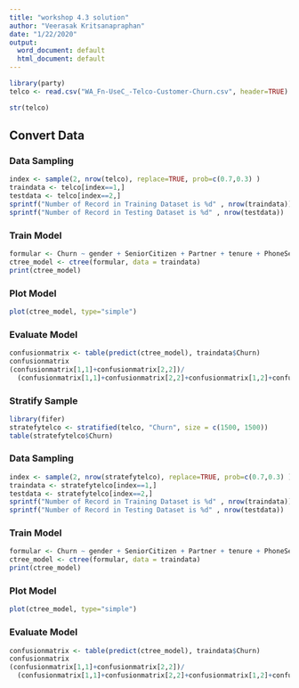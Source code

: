 ```yaml
---
title: "workshop 4.3 solution"
author: "Veerasak Kritsanapraphan"
date: "1/22/2020"
output:
  word_document: default
  html_document: default
---
```


```r
library(party)
telco <- read.csv("WA_Fn-UseC_-Telco-Customer-Churn.csv", header=TRUE)
```


```r
str(telco)
```

## Convert Data

### Data Sampling
```r
index <- sample(2, nrow(telco), replace=TRUE, prob=c(0.7,0.3) )
traindata <- telco[index==1,]
testdata <- telco[index==2,]
sprintf("Number of Record in Training Dataset is %d" , nrow(traindata))
sprintf("Number of Record in Testing Dataset is %d" , nrow(testdata))
```

### Train Model
```r
formular <- Churn ~ gender + SeniorCitizen + Partner + tenure + PhoneService + MultipleLines + OnlineBackup + Contract + PaperlessBilling + PaymentMethod + MonthlyCharges + TotalCharges
ctree_model <- ctree(formular, data = traindata)
print(ctree_model)
```

### Plot Model
```r
plot(ctree_model, type="simple")
```

### Evaluate Model
```r
confusionmatrix <- table(predict(ctree_model), traindata$Churn)
confusionmatrix
(confusionmatrix[1,1]+confusionmatrix[2,2])/
  (confusionmatrix[1,1]+confusionmatrix[2,2]+confusionmatrix[1,2]+confusionmatrix[2,1])
```

### Stratify Sample
```r
library(fifer)
stratefytelco <- stratified(telco, "Churn", size = c(1500, 1500))
table(stratefytelco$Churn)
```

### Data Sampling
```r
index <- sample(2, nrow(stratefytelco), replace=TRUE, prob=c(0.7,0.3) )
traindata <- stratefytelco[index==1,]
testdata <- stratefytelco[index==2,]
sprintf("Number of Record in Training Dataset is %d" , nrow(traindata))
sprintf("Number of Record in Testing Dataset is %d" , nrow(testdata))
```

### Train Model
```r
formular <- Churn ~ gender + SeniorCitizen + Partner + tenure + PhoneService + MultipleLines + OnlineBackup + Contract + PaperlessBilling + PaymentMethod + MonthlyCharges + TotalCharges
ctree_model <- ctree(formular, data = traindata)
print(ctree_model)
```

### Plot Model
```r
plot(ctree_model, type="simple")
```

### Evaluate Model
```r
confusionmatrix <- table(predict(ctree_model), traindata$Churn)
confusionmatrix
(confusionmatrix[1,1]+confusionmatrix[2,2])/
  (confusionmatrix[1,1]+confusionmatrix[2,2]+confusionmatrix[1,2]+confusionmatrix[2,1])
```
